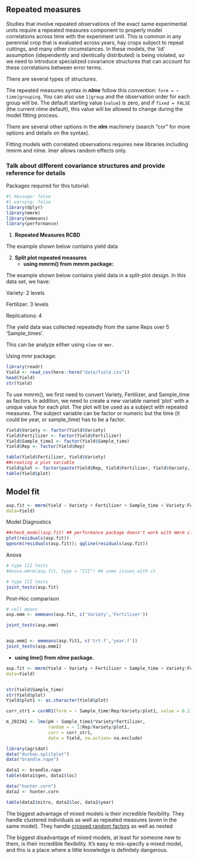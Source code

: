 ## Repeated measures

Studies that involve repeated observations of the exact same experimental units require a repeated measures component to properly model correlations across time with the experiment unit. This is common in any perennial crop that is evaluated across years, hay crops subject to repeat cuttings, and many other circumstances. In these models, the 'iid' assumption (idependently and identically distributed) is being violated, so we need to introduce specialized covariance structures that can account for these correlations between error terms.

There are several types of structures.

The repeated measures syntax in ***nlme*** follow this convention: `form = ~ time|grouping`. You can also use `1|group` and the observation order for each group will be. The default starting value (`value`) is zero, and if `fixed = FALSE` (the current nlme default), this value will be allowed to change during the model fitting process.

There are several other options in the **nlm** machinery (search "cor" for more options and details on the syntax).

Fitting models with correlated observations requires new libraries including mmrm and nlme. lmer allows random effects only.

### Talk about different covariance structures and provide reference for details

Packages required for this tutorial:

```r
#| message: false
#| warning: false
library(dplyr) 
library(mmrm)
library(emmeans)
library(performance)
```

1.  **Repeated Measures RCBD**

The example shown below contains yield data

2.  **Split plot repeated measures**
    -   **using mmrm() from mmrm package:**

The example shown below contains yield data in a split-plot design. In this data set, we have:

Variety: 2 levels

Fertilizer: 3 levels

Replications: 4

The yield data was collected repeatedly from the same Reps over 5 'Sample_times'.

This can be analyze either using `nlme` or `mmr`.

Using mmr package:

```r
library(readr)
Yield <- read_csv(here::here("data/Yield.csv"))
head(Yield)
str(Yield)
```

To use mmrm(), we first need to convert Variety, Fertilizer, and Sample_time as factors. In addition, we need to create a new variable named 'plot' with a unique value for each plot. The plot will be used as a subject with repeated measures. The subject variable can be factor or numeric but the time (it could be year, or sample_time) has to be a factor.

```r
Yield$Variety <- factor(Yield$Variety)
Yield$Fertilizer <- factor(Yield$Fertilizer)
Yield$Sample_time1 <- factor(Yield$Sample_time)
Yield$Rep <- factor(Yield$Rep)

table(Yield$Fertilizer, Yield$Variety)
##creating a plot variable
Yield$plot <- factor(paste(Yield$Rep, Yield$Fertilizer, Yield$Variety, sep='-'))
table(Yield$plot)

```

## Model fit

```r
asp.fit <- mmrm(Yield ~ Variety + Fertilizer + Sample_time + Variety:Fertilizer +  + ar1(Sample_time|Variety/plot),
data=Yield)

```

Model Diagnostics

```r

##check_model(asp.fit) ## performance package doesn't work with mmrm class.
plot(residuals(asp.fit))
qqnorm(residuals(asp.fit)); qqline(residuals(asp.fit))
```

Anova

```r
# type III tests
#Anova.mmrm(asp.fit, type = "III") ## some issues with it

# type III tests
joint_tests(asp.fit)
```

Post-Hoc comparison

```r
# cell means
asp.emm <- emmeans(asp.fit, c('Variety','Fertilizer'))

joint_tests(asp.emm)


asp.emm1 <- emmeans(asp.fit1, c('trt.f','year.f'))
joint_tests(asp.emm1)
```

-   **using lme() from nlme package.**

```r

asp.fit <- mmrm(Yield ~ Variety + Fertilizer + Sample_time + Variety:Fertilizer +  + ar1(Sample_time|Variety/plot),
data=Yield)


str(Yield$Sample_time)
str(Yield$plot)
Yield$plot1 <- as.character(Yield$plot)

corr_str1 = corAR1(form = ~ Sample_time|Rep/Variety/plot1, value = 0.2, fixed = FALSE)

m_2023A1 <- lme(pH ~ Sample_time1*Variety*Fertilizer,
                random = ~ 1|Rep/Variety/plot1,
                corr = corr_str1,
                data = Yield, na.action= na.exclude)
```

```r
library(agridat)
data("durban.splitplot")
data("brandle.rape")

data1 <- brandle.rape
table(data1$gen, data1$loc)
```

```r
data("hunter.corn")
data2 <- hunter.corn

table(data2$nitro, data2$loc, data2$year)
```

The biggest advantage of mixed models is their incredible flexibility. They handle clustered individuals as well as repeated measures (even in the same model). They handle [crossed random factors](https://www.theanalysisfactor.com/multilevel-models-with-crossed-random-effects/) as well as nested

The biggest disadvantage of mixed models, at least for someone new to them, is their incredible flexibility. It’s easy to mis-specify a mixed model, and this is a place where a little knowledge is definitely dangerous.
